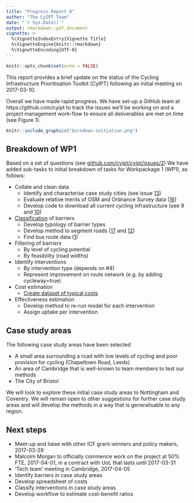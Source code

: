 ```yaml
---
title: "Progress Report 0"
author: "The CyIPT Team"
date: "`r Sys.Date()`"
output: rmarkdown::pdf_document
vignette: >
  %\VignetteIndexEntry{Vignette Title}
  %\VignetteEngine{knitr::rmarkdown}
  %\VignetteEncoding{UTF-8}
---
```


```r
knitr::opts_chunk$set(echo = FALSE)
```

This report provides a brief update on the status of the Cycling Infrastructure Prioritisation Toolkit (CyIPT) following an initial meeting on 2017-03-10.

Overall we have made rapid progress. We have set-up a GitHub team at https://github.com/cyipt to track the issues we'll be working on and a project management work-flow to ensure all deliverables are met on time (see Figure 1).

```r
knitr::include_graphics("burndown-initiation.png")
```


## Breakdown of WP1

Based on a set of questions (see [github.com/cyipt/cyipt/issues/2](https://github.com/cyipt/cyipt/issues/2)) We have added sub-tasks to initial breakdown of tasks for Workpackage 1 (WP1), as follows:

- Collate and clean data
    - Identify and characterise case study cities (see issue [13](https://github.com/cyipt/cyipt/issues/13))
    - Evaluate relative merits of OSM and Ordnance Survey data ([16](https://github.com/cyipt/cyipt/issues/16))
    - Develop code to download all current cycling infrastructure (see 9 and [10](https://github.com/cyipt/cyipt/issues/10))

- [Classification](https://github.com/cyipt/cyipt/issues/4) of barriers
    - Develop typology of barrier types 
    - Develop method to segment roads ([17](https://github.com/cyipt/cyipt/issues/17) and  [12](https://github.com/cyipt/cyipt/issues/12))
    - Find bus route data ([1](https://github.com/cyipt/cyipt/issues/1))
    
    
- Filtering of barriers
    - By level of cycling potential
    - By feasibility (road widths)

- Identify interventions
    - By intervention type (depends on #4)
    - Represent improvement on route network (e.g. by adding cycleway=true)

- Cost estimation
    - [Create dataset of typical costs](https://github.com/cyipt/cyipt/issues/15)
    
- Effectiveness estimation
  - Develop method to re-run model for each intervention
  - Assign uptake per intervention

## Case study areas

The following case study areas have been selected

- A small area surrounding a road with low levels of cycling and poor provision for cycling (Chapeltown Road, Leeds)
- An area of Cambridge that is well-known to team members to test our methods
- The City of Bristol

We will look to explore these initial case study areas to Nottingham and Coventry. We will remain open to other suggestions for further case study areas and will develop the methods in a way that is generalisable to any region. 


## Next steps

- Meet-up and liaise with other ICF grant-winners and policy makers, 2017-03-29
- Malcolm Morgan to officially commence work on the project at 50% FTE, 2017-04-01, in a contract with UoL that lasts until 2017-03-31
- 'Tech team' meeting in Cambridge, 2017-04-05
- Identify barriers in case study areas
- Develop spreadsheet of costs
- Classify interventions in case study areas
- Develop workflow to estimate cost-benefit ratios
